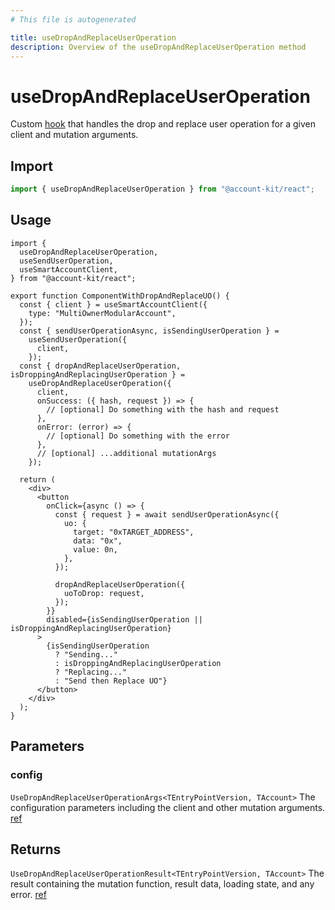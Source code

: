 ```yaml
---
# This file is autogenerated

title: useDropAndReplaceUserOperation
description: Overview of the useDropAndReplaceUserOperation method
---
```


# useDropAndReplaceUserOperation

Custom [hook](https://github.com/alchemyplatform/aa-sdk/blob/main/account-kit/react/src/hooks/useDropAndReplaceUserOperation.ts) that handles the drop and replace user operation for a given client and mutation arguments.

## Import

```ts
import { useDropAndReplaceUserOperation } from "@account-kit/react";
```

## Usage

```tsx
import {
  useDropAndReplaceUserOperation,
  useSendUserOperation,
  useSmartAccountClient,
} from "@account-kit/react";

export function ComponentWithDropAndReplaceUO() {
  const { client } = useSmartAccountClient({
    type: "MultiOwnerModularAccount",
  });
  const { sendUserOperationAsync, isSendingUserOperation } =
    useSendUserOperation({
      client,
    });
  const { dropAndReplaceUserOperation, isDroppingAndReplacingUserOperation } =
    useDropAndReplaceUserOperation({
      client,
      onSuccess: ({ hash, request }) => {
        // [optional] Do something with the hash and request
      },
      onError: (error) => {
        // [optional] Do something with the error
      },
      // [optional] ...additional mutationArgs
    });

  return (
    <div>
      <button
        onClick={async () => {
          const { request } = await sendUserOperationAsync({
            uo: {
              target: "0xTARGET_ADDRESS",
              data: "0x",
              value: 0n,
            },
          });

          dropAndReplaceUserOperation({
            uoToDrop: request,
          });
        }}
        disabled={isSendingUserOperation || isDroppingAndReplacingUserOperation}
      >
        {isSendingUserOperation
          ? "Sending..."
          : isDroppingAndReplacingUserOperation
          ? "Replacing..."
          : "Send then Replace UO"}
      </button>
    </div>
  );
}
```

## Parameters

### config

`UseDropAndReplaceUserOperationArgs<TEntryPointVersion, TAccount>`
The configuration parameters including the client and other mutation arguments. [ref](https://github.com/alchemyplatform/aa-sdk/blob/main/account-kit/react/src/hooks/useDropAndReplaceUserOperation.ts#L23)

## Returns

`UseDropAndReplaceUserOperationResult<TEntryPointVersion, TAccount>`
The result containing the mutation function, result data, loading state, and any error. [ref](https://github.com/alchemyplatform/aa-sdk/blob/main/account-kit/react/src/hooks/useDropAndReplaceUserOperation.ts#L30)
